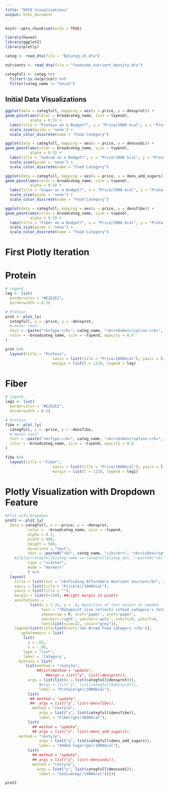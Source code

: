 ```yaml
---
title: "NIFA Visualizations"
output: html_document
---
```


```r
knitr::opts_chunk$set(echo = TRUE)
```


```r
library(haven)
library(ggplot2)
library(plotly)
```

```r
categ <- read_dta(file = "ByCateg_v5.dta")

nutrients <- read_dta(file = "foodcode_nutrient_density.dta") 

categfull <- categ %>%
  filter(!is.na(price)) %>%
  filter(categ_name != "Uncat")
```

## Initial Data Visualizations

```r
ggplot(data = categfull, mapping = aes(x = price, y = densprot)) +
geom_point(aes(color = broadcateg_name, size = tspend), 
           alpha = 0.5) +
  labs(title = "Protein on a Budget?", x = "Price/1000 kcal", y = "Protein/1000 kcal") +
  scale_size(guide = 'none') +
  scale_color_discrete(name = "Food Category")
```

```r
ggplot(data = categfull, mapping = aes(x = price, y = denssodi)) +
geom_point(aes(color = broadcateg_name, size = tspend), 
           alpha = 0.5) +
  labs(title = "Sodium on a Budget?", x = "Price/1000 kcal", y = "Protein/1000 kcal") +
  scale_size(guide = 'none') +
  scale_color_discrete(name = "Food Category")
```

```r
ggplot(data = categfull, mapping = aes(x = price, y = dens_add_sugars)) +
geom_point(aes(color = broadcateg_name, size = tspend), 
           alpha = 0.5) +
  labs(title = "Sugar on a Budget?", x = "Price/1000 kcal", y = "Protein/1000 kcal") +
  scale_size(guide = 'none') +
  scale_color_discrete(name = "Food Category")
```

```r
ggplot(data = categfull, mapping = aes(x = price, y = densfibe)) +
geom_point(aes(color = broadcateg_name, size = tspend), 
           alpha = 0.5) +
  labs(title = "Fiber on a Budget?", x = "Price/1000 kcal", y = "Protein/1000 kcal") +
  scale_size(guide = 'none') +
  scale_color_discrete(name = "Food Category")
```

# First Plotly Iteration

# Protein
```r
# Legend
leg <- list(
  bordercolor = "#E2E2E2",
  borderwidth = 0.5)

# Protein 
prot <- plot_ly(
  categfull, x = ~price, y = ~densprot,
  # Hover text:
  text = ~paste("<b>Type:</b>", categ_name, "<br><b>Description:</b>", categ_des),
  color = ~broadcateg_name, size = ~tspend, opacity = 0.8
)

prot %>%
  layout(title = "Protein",
                     xaxis = list(title = "Price/1000kcal"), yaxis = list(title = "Protein(gm)/1000kcal"),
                     margin = list(l = 123), legend = leg) 
```
# Fiber

```r
# Legend
leg1 <- list(
  bordercolor = "#E2E2E2",
  borderwidth = 0.5)

# Protein 
fibe <- plot_ly(
  categfull, x = ~price, y = ~densfibe,
  # Hover text:
  text = ~paste("<b>Type:</b>", categ_name, "<br><b>Description:</b>", categ_des),
  color = ~broadcateg_name, size = ~tspend, opacity = 0.8
)

fibe %>%
  layout(title = "Fiber",
                     xaxis = list(title = "Price/1000kcal"), yaxis = list(title = "Fiber(gm)/1000kcal"),
                     margin = list(l = 123), legend = leg1) 
```


# Plotly Visualization with Dropdown Feature
```r
#Plot with Dropdown
prot2 <- plot_ly(
  data = categfull, x = ~price, y = ~densprot,
          color =  ~broadcateg_name, size = ~tspend,
          alpha = 0.7,
          width = 900,
          height = 500,
          hoverinfo = "text",
          text = ~paste0("<b>", categ_name, "</b><br>", "<b><i>Description: </b></i>", categ_des, "<br><b><i>Daily Spending/Capita: </b></i>", round(tspend, 3)),
    #ifelse(categfull$categ_name == categfull$categ_des, (~paste0("<b>", categ_name, "</b><br>", "<b><i>Description: </b></i>", categ_des, "<br><b><i>Total Spending/Capita: </b></i>", tspend)), (~paste0("<b>", categ_name, "</b><br>", "<br><b><i>Total Daily Spending: </b></i>", tspend))),         
          type = "scatter",
          mode = "markers"
          ) %>%
  layout(
    title = list(text = "<b>Finding Affordable Nutrient Sources</b>", x = .75),
    xaxis = list(title = "Price($)/1000kcal"),
    yaxis = list(title = ""),
    margin = list(b=150), ##right margin in pixels
    annotations = 
           list(x = 1.32, y = .4, #position of text adjust as needed
                text = "*Datapoint size reflects \nfood category's total \ndaily spending", 
                showarrow = F, xref='paper', yref='paper', 
                xanchor='right', yanchor='auto', xshift=0, yshift=0,
                font=list(size=12, color="grey")), 
    legend=list(title=list(text='<b> Broad Food Category </b>')),
       updatemenus = list(
        list(
          y = .55,
          x = -.05,
        type = "list",
        label = 'Category',
      buttons = list(
         list(method = "restyle",
              ##list(method = "update",
                  ##args = list("y", list(~densprot)),
          args = list(list(y = list(categfull$densprot))),
               #args = list("y", list(categfull$densprot)),
               label = "Protein(gm)/1000kcal"),
          list(
           ## method = "update",
           ##  args = list("y", list(~densfibe)),
            method = "restyle",
               args = list("y", list(categfull$densfibe)),
               label = "Fiber(gm)/1000kcal"),
          list( 
            ## method = "update",
            ## args = list("y", list(~dens_add_sugars)),
      method = "restyle",
               args = list("y", list(categfull$dens_add_sugars)),
               label = "Added Sugar(gm)/1000kcal"),
          list(
            ## method = "update",
            ## args = list("y", list(~denssodi)),
            method = "restyle",
              args = list("y", list(categfull$denssodi)),
               label = "Sodium(mg)/1000kcal")))))

prot2
```


